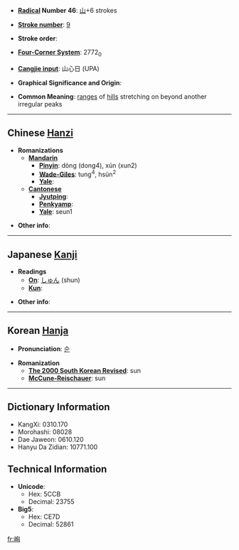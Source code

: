 * '''[[Wiktionary:Chinese radical index| Radical]] Number 46''': [[Wiktionary:Chinese radical index 山|山]]+6 strokes

* '''[[Wiktionary:Chinese total strokes index|Stroke number]]''': [[Wiktionary:Chinese total strokes index 9|9]]

* '''Stroke order''': 

* '''[[Wiktionary:Chinese four corner index|Four-Corner System]]''': 2772<sub>0</sub>

* '''[[Wiktionary:Chinese Cangjie index|Cangjie input]]''': 山心日 (UPA)

* '''Graphical Significance and Origin''': 

* '''Common Meaning''': [[range]]s of [[hill]]s stretching on beyond another irregular peaks

----

== Chinese [[Hanzi]] ==

* '''Romanizations'''
** '''[[Mandarin]]'''
*** '''[[Pinyin]]''': dòng (dong4), xún (xun2)
*** '''[[Wade-Giles]]''': tung<sup>4</sup>, hsün<sup>2</sup>
*** '''[[Yale]]''': 
** '''[[Cantonese]]'''
*** '''[[Jyutping]]''':
*** '''[[Penkyamp]]''': 
*** '''[[Yale]]''': seun1

* '''Other info''': 

----

== Japanese [[Kanji]] ==

* '''Readings'''
** '''[[On]]''': [[しゅん]] (shun)
** '''[[Kun]]''': 

* '''Other info''':  

----

== Korean [[Hanja]] ==

* '''Pronunciation''': [[순]]

* '''Romanization'''
** '''[[The 2000 South Korean Revised Romanization|The 2000 South Korean Revised]]''': sun
** '''[[McCune-Reischauer]]''': sun

----

== Dictionary Information ==

* KangXi: 0310.170
* Morohashi: 08028
* Dae Jaweon: 0610.120
* Hanyu Da Zidian: 10771.100

== Technical Information ==

* '''Unicode''':
** Hex: 5CCB
** Decimal: 23755
* '''Big5''':
** Hex: CE7D
** Decimal: 52861

[[fr:峋]]